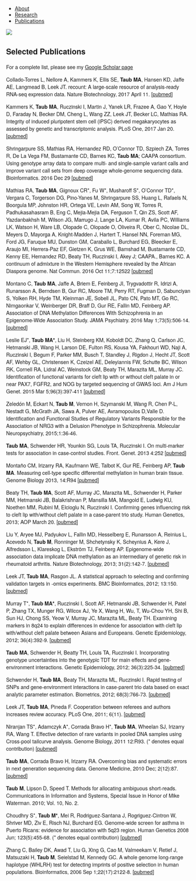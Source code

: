 <ul class="nav nav-pills">
  <li role="presentation"><a href="index.html">About</a></li>
  <li role="presentation"><a href="research.html">Research</a></li>
  <li role="presentation"><a href="publications.html">Publications</a></li>
</ul>

<img src="img/pubs.png" class="img-responsive center-block" />

<div class="container" style="max-width:700px;margin-right:auto;margin-left:auto;font-size:14px;font-family:HelveticaNeue">

## Selected Publications

For a complete list, please see my [Google Scholar page](https://scholar.google.com/citations?user=iTOu7bQAAAAJ&hl=en&oi=ao)

Collado-Torres L, Nellore A, Kammers K, Ellis SE, **Taub MA**, Hansen KD, Jaffe AE, Langmead B, Leek JT. recount: A large-scale resource of analysis-ready RNA-seq expression data. Nature Biotechnology, 2017 April 11. [[pubmed]](http://www.ncbi.nlm.nih.gov/pubmed/28398307)

Kammers K, **Taub MA**, Ruczinski I, Martin J, Yanek LR, Frazee A, Gao Y, Hoyle D, Faraday N, Becker DM, Cheng L, Wang ZZ, Leek JT, Becker LC, Mathias RA. Integrity of induced pluripotent stem cell (iPSC) derived megakaryocytes as assessed by genetic and transcriptomic analysis. PLoS One, 2017 Jan 20. [[pubmed]](http://www.ncbi.nlm.nih.gov/pubmed/28107356)

Shringarpure SS, Mathias RA, Hernandez RD, O'Connor TD, Szpiech ZA, Torres R, De La Vega FM, Bustamante CD, Barnes KC, **Taub MA**; CAAPA consortium. Using genotype array data to compare multi- and single-sample variant calls and improve variant call sets from deep coverage whole-genome sequencing data. Bioinformatics. 2016 Dec 29 [[pubmed]](http://www.ncbi.nlm.nih.gov/pubmed/28035032)

Mathias RA, **Taub MA**, Gignoux CR\*, Fu W\*, Musharoff S\*, O'Connor TD\*, Vergara C, Torgerson DG, Pino-Yanes M, Shringarpure SS, Huang L, Rafaels N, Boorgula MP, Johnston HR, Ortega VE, Levin AM, Song W, Torres R, Padhukasahasram B, Eng C, Mejia-Mejia DA, Ferguson T, Qin ZS, Scott AF, Yazdanbakhsh M, Wilson JG, Marrugo J, Lange LA, Kumar R, Avila PC, Williams LK, Watson H, Ware LB, Olopade C, Olopade O, Oliveira R, Ober C, Nicolae DL, Meyers D, Mayorga A, Knight-Madden J, Hartert T, Hansel NN, Foreman MG, Ford JG, Faruque MU, Dunston GM, Caraballo L, Burchard EG, Bleecker E, Araujo MI, Herrera-Paz EF, Gietzen K, Grus WE, Bamshad M, Bustamante CD, Kenny EE, Hernandez RD, Beaty TH, Ruczinski I, Akey J; CAAPA., Barnes KC. A continuum of admixture in the Western Hemisphere revealed by the African Diaspora genome. Nat Commun. 2016 Oct 11;7:12522 [[pubmed]](http://www.ncbi.nlm.nih.gov/pubmed/27725671)

Montano C, **Taub MA**, Jaffe A, Briem E, Feinberg JI, Trygvadottir R, Idrizi A, Runarsson A, Berndsen B, Gur RC, Moore TM, Perry RT, Fugman D, Sabunciyan S, Yolken RH, Hyde TM, Kleinman JE, Sobell JL, Pato CN, Pato MT, Go RC, Nimgaonkar V, Weinberger DR, Braff D, Gur RE, Fallin MD, Feinberg AP. Association of DNA Methylation Differences With Schizophrenia in an Epigenome-Wide Association Study.  JAMA Psychiatry. 2016 May 1;73(5):506-14. [[pubmed]](http://www.ncbi.nlm.nih.gov/pubmed/27074206)

Leslie EJ\*, **Taub MA\***, Liu H, Steinberg KM, Koboldt DC, Zhang Q, Carlson JC, Hetmanski JB, Wang H, Larson DE, Fulton RS, Kousa YA, Fakhouri WD, Naji A, Ruczinski I, Begum F, Parker MM, Busch T, Standley J, Rigdon J, Hecht JT, Scott AF, Wehby GL, Christensen K, Czeizel AE, Deleyiannis FW, Schutte BC, Wilson RK, Cornell RA, Lidral AC, Weinstock GM, Beaty TH, Marazita ML, Murray JC. Identification of functional variants for cleft lip with or without cleft palate in or near PAX7, FGFR2, and NOG by targeted sequencing of GWAS loci. Am J Hum Genet. 2015 Mar 5;96(3):397-411 [[pubmed]](http://www.ncbi.nlm.nih.gov/pubmed/25704602)

Zeledón M, Eckart N, **Taub M**, Vernon H, Szymanski M, Wang R, Chen P-L, Nestadt G, McGrath JA, Sawa A, Pulver AE, Avramopoulos D,Valle D. Identification and Functional Studies of Regulatory Variants Responsible for the Association of NRG3 with a Delusion Phenotype in Schizophrenia. Molecular Neuropsychiatry, 2015;1:36-46. 

**Taub MA**, Schwender HR, Younkin SG, Louis TA, Ruczinski I. On multi-marker tests for association in case-control studies. Front. Genet. 2013 4:252 [[pubmed]](http://www.ncbi.nlm.nih.gov/pubmed/24379823)

Montaño CM, Irizarry RA, Kaufmann WE, Talbot K, Gur RE, Feinberg AP, **Taub MA**. Measuring cell-type specific differential methylation in human brain tissue. Genome Biology 2013, 14:R94 [[pubmed]](http://www.ncbi.nlm.nih.gov/pubmed/24000956)

Beaty TH, **Taub MA**, Scott AF, Murray JC, Marazita ML, Schwender H, Parker MM, Hetmanski JB, Balakrishnan P, Mansilla MA, Mangold E, Ludwig KU, Noethen MM, Rubini M, Elcioglu N, Ruczinski I. Confirming genes influencing risk to cleft lip with/without cleft palate in a case-parent trio study. Human Genetics, 2013; AOP March 20. [[pubmed]](http://www.ncbi.nlm.nih.gov/pubmed/23512105)

Liu Y, Aryee MJ, Padyukov L, Fallin MD, Hesselberg E, Runarsson A, Reinius L, Acevedo N, **Taub M**, Ronninger M, Shchetynsky K, Scheynius A, Kere J, Alfredsson L, Klareskog L, Ekström TJ, Feinberg AP. Epigenome-wide association data implicate DNA methylation as an intermediary of genetic risk in rheumatoid arthritis. Nature Biotechnology, 2013; 31(2):142-7. [[pubmed]](http://www.ncbi.nlm.nih.gov/pubmed/23334450)

Leek JT, **Taub MA**, Rasgon JL. A statistical approach to selecting and confirming validation targets in -omics experiments. BMC Bioinformatics, 2012; 13:150. [[pubmed]](http://www.ncbi.nlm.nih.gov/pubmed/22738145)

Murray T\*, **Taub MA\***, Ruczinski I, Scott AF, Hetmanski JB, Schwender H, Patel P, Zhang TX, Munger RG, Wilcox AJ, Ye X, Wang H, Wu, T, Wu-Chou YH, Shi B, Sun HJ, Chong SS, Yeow V, Murray JC, Marazita ML, Beaty TH. Examining markers in 8q24 to explain differences in evidence for association with cleft lip with/without cleft palate between Asians and Europeans. Genetic Epidemiology, 2012; 36(4):392-9. [[pubmed]](http://www.ncbi.nlm.nih.gov/pubmed/22508319)

**Taub MA**, Schwender H, Beatty TH, Louis TA, Ruczinski I.  Incorporating genotype uncertainties into the genotypic TDT for main effects and gene-environment interactions.  Genetic Epidemiology, 2012; 36(3):225-34. [[pubmed]](http://www.ncbi.nlm.nih.gov/pubmed/22678881)

Schwender H, **Taub MA**, Beaty TH, Marazita ML, Ruczinski I. Rapid testing of SNPs and gene-environment interactions in case-parent trio data based on exact analytic parameter estimation. Biometrics, 2012; 68(3):766-73. [[pubmed]](http://www.ncbi.nlm.nih.gov/pubmed/22150644)

Leek JT, **Taub MA**, Pineda F. Cooperation between referees and authors increases review accuracy.   PLoS One, 2011; 6(11). [[pubmed]](http://www.ncbi.nlm.nih.gov/pubmed/22096506)

Niranjan TS\*, Adamczyk A\*, Corrada Bravo H\*, **Taub MA**, Wheelan SJ, Irizarry RA, Wang T.  Effective detection of rare variants in pooled DNA samples using Cross-pool tailcurve analysis.  Genome Biology, 2011 12:R93. (* denotes equal contribution) [[pubmed]](http://www.ncbi.nlm.nih.gov/pubmed/21955804)

**Taub MA**, Corrada Bravo H, Irizarry RA.  Overcoming bias and systematic errors in next generation sequencing data.  Genome Medicine, 2010 Dec; 2(12):87. [[pubmed]](http://www.ncbi.nlm.nih.gov/pubmed/21144010)

**Taub M**, Lipson D, Speed T. Methods for allocating ambiguous short-reads. Communications in Information and Systems, Special Issue in Honor of Mike Waterman. 2010; Vol. 10, No. 2. 

Choudhry S\*, **Taub M\***, Mei R, Rodriguez-Santana J, Rogriguez-Cintron W, Shriver MD, Ziv E, Risch NJ, Burchard EG.  Genome-wide screen for asthma in Puerto Ricans: evidence for association with 5q23 region.  Human Genetics 2008 Jun; 123(5):455-68. (* denotes equal contribution) [[pubmed]](http://www.ncbi.nlm.nih.gov/pubmed/18401594)

Zhang C, Bailey DK, Awad T, Liu G, Xing G, Cao M, Valmeekam V, Retief J, Matsuzaki H, **Taub M**, Seielstad M, Kennedy GC. A whole genome long-range haplotype (WHLRH) test for detecting imprints of positive selection in human populations.  Bioinformatics, 2006 Sep 1;22(17):2122-8. [[pubmed]](http://www.ncbi.nlm.nih.gov/pubmed/16845142)

</div>
